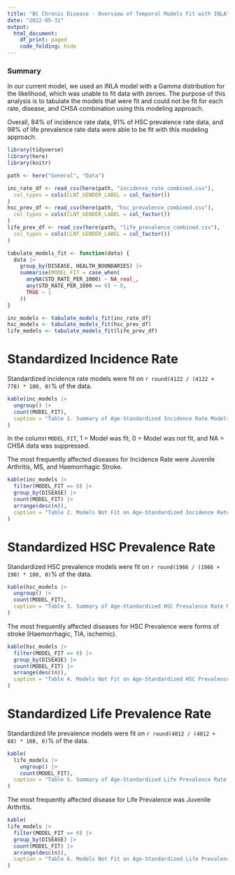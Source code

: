 ```yaml
---
title: "BC Chronic Disease - Overview of Temporal Models Fit with INLA"
date: "2022-05-31"
output:
  html_document:
    df_print: paged
    code_folding: hide
---
```


### Summary

In our current model, we used an INLA model with a Gamma distribution 
for the likelihood, which was unable to fit data with zeroes.
The purpose of this analysis is to tabulate the models that were fit 
and could not be fit for each rate, disease, and CHSA combination
using this modeling approach.

Overall, 84% of incidence rate data, 91% of HSC prevalence rate data, and
98% of life prevalence rate data were able to be fit with this modeling approach.

```r
library(tidyverse)
library(here)
library(knitr)
```

```r
path <- here("General", "Data")

inc_rate_df <- read_csv(here(path, "incidence_rate_combined.csv"),
  col_types = cols(CLNT_GENDER_LABEL = col_factor())
)
hsc_prev_df <- read_csv(here(path, "hsc_prevalence_combined.csv"),
  col_types = cols(CLNT_GENDER_LABEL = col_factor())
)
life_prev_df <- read_csv(here(path, "life_prevalence_combined.csv"),
  col_types = cols(CLNT_GENDER_LABEL = col_factor())
)
```

```r
tabulate_models_fit <- function(data) {
  data |>
    group_by(DISEASE, HEALTH_BOUNDARIES) |>
    summarise(MODEL_FIT = case_when(
      anyNA(STD_RATE_PER_1000) ~ NA_real_,
      any(STD_RATE_PER_1000 == 0) ~ 0,
      TRUE ~ 1
    ))
}

inc_models <- tabulate_models_fit(inc_rate_df)
hsc_models <- tabulate_models_fit(hsc_prev_df)
life_models <- tabulate_models_fit(life_prev_df)
```

# Standardized Incidence Rate

Standardized incidence rate models were fit on `r round(4122 / (4122 + 778) * 100, 0)`% of the data.

```r
kable(inc_models |>
  ungroup() |>
  count(MODEL_FIT),
  caption = "Table 1. Summary of Age-Standardized Incidence Rate Models."
)
```
In the column `MODEL_FIT`, 1 = Model was fit, 
0 = Model was not fit, and NA = CHSA data was suppressed.


The most frequently affected diseases for Incidence Rate 
were Juvenile Arthritis, MS, and Haemorrhagic Stroke.

```r
kable(inc_models |>
  filter(MODEL_FIT == 0) |>
  group_by(DISEASE) |>
  count(MODEL_FIT) |>
  arrange(desc(n)),
  caption = "Table 2. Models Not Fit on Age-Standardized Incidence Rate per Disease."
)
```

# Standardized HSC Prevalence Rate

Standardized HSC prevalence models were fit on `r round(1966 / (1966 + 190) * 100, 0)`% of the data.

```r
kable(hsc_models |>
  ungroup() |>
  count(MODEL_FIT),
  caption = "Table 3. Summary of Age-Standardized HSC Prevalence Rate Models."
)
```

The most frequently affected diseases for HSC Prevalence
were forms of stroke (Haemorrhagic, TIA, ischemic).

```r
kable(hsc_models |>
  filter(MODEL_FIT == 0) |>
  group_by(DISEASE) |>
  count(MODEL_FIT) |>
  arrange(desc(n)),
  caption = "Table 4. Models Not Fit on Age-Standardized HSC Prevalence Rate per Disease."
)
```

# Standardized Life Prevalence Rate

Standardized life prevalence models were fit on `r round(4812 / (4812 + 88) * 100, 0)`% of the data.

```r
kable(
  life_models |>
    ungroup() |>
    count(MODEL_FIT),
  caption = "Table 5. Summary of Age-Standardized Life Prevalence Rate Models."
)
```

The most frequently affected disease for Life Prevalence 
was Juvenile Arthritis.

```r
kable(
life_models |>
  filter(MODEL_FIT == 0) |>
  group_by(DISEASE) |>
  count(MODEL_FIT) |>
  arrange(desc(n)),
  caption = "Table 6. Models Not Fit on Age-Standardized Life Prevalence Rate per Disease."
)
```